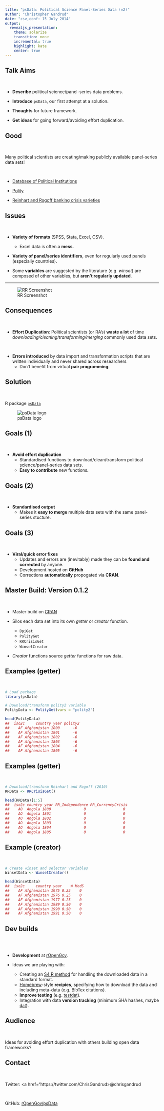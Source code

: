 ```yaml
---
title: "psData: Political Science Panel-Series Data (v2)"
author: "Christopher Gandrud"
date: "csv,conf: 15 July 2014"
output:
  revealjs_presentation:
    theme: solarize
    transition: none
    incremental: true
    highlight: kate
    center: true
---
```


## Talk Aims

<br>

- **Describe** political science/panel-series data problems.

- **Introduce** `psData`, our first attempt at a solution.

- **Thoughts** for future framework.

- **Get ideas** for going forward/avoiding effort duplication. 


## Good

<br>

Many political scientists are creating/making publicly available panel-series data sets!   

<br>

- [Database of Political Institutions](http://econ.worldbank.org/WBSITE/EXTERNAL/EXTDEC/EXTRESEARCH/0,,contentMDK:20649465~pagePK:64214825~piPK:64214943~theSitePK:469382,00.html)

- [Polity](http://www.systemicpeace.org/polity/polity4.htm)

- [Reinhart and Rogoff banking crisis varieties](http://www.carmenreinhart.com/data/browse-by-topic/topics/7/)

## Issues

<br>

- **Variety of formats** (SPSS, Stata, Excel, CSV).
    + Excel data is often a **mess**.
    
- **Variety of panel/series identifiers**, even for regularly used panels (especially countries).

- Some **variables** are suggested by the literature (e.g. *winset*) are composed of other variables, but **aren't regularly updated**.

---

![RR Screenshot](img/RR_Screenshot.png)

## Consequences

<br>

- **Effort Duplication**: Political scientists (or RA's) **waste a lot** of time *downloading/cleaning/transforming/merging* commonly used data sets.

<br>

- **Errors introduced** by data import and transformation scripts that are written individually and never shared across researchers 
    + Don't benefit from virtual **pair programming**.

## Solution

<br>

R package [`psData`](https://github.com/rOpenGov/psData)

![psData logo](img/psData_logo_v1.svg)

## Goals (1)

<br>

- **Avoid effort duplication** 
    + Standardised functions to download/clean/transform political science/panel-series data sets.
    + **Easy to contribute** new functions.
    
## Goals (2)

<br>
 
- **Standardised output**
    + Makes it **easy to merge** multiple data sets with the same panel-series stucture.

## Goals (3)

<br>

- **Viral/quick error fixes**
    + Updates and errors are (inevitably) made they can be **found and corrected** by anyone.
    + Development hosted on **GitHub** 
    + Corrections **automatically** propogated via **CRAN**.

## Master Build: Version 0.1.2

<br>

- Master build on [CRAN](http://cran.r-project.org/web/packages/psData/index.html)

- Silos each data set into its own *getter* or *creator* function.
    + `DpiGet`
    + `PolityGet`
    + `RRCrisisGet`
    + `WinsetCreator`
    
- *Creator* functions source *getter* functions for raw data.
    
## Examples (getter)

<br>

```r

# Load package
library(psData)

# Download/transform polity2 variable
PolityData <- PolityGet(vars = "polity2")

head(PolityData)
##  iso2c     country year polity2
##    AF Afghanistan 1800      -6
##    AF Afghanistan 1801      -6
##    AF Afghanistan 1802      -6
##    AF Afghanistan 1803      -6
##    AF Afghanistan 1804      -6
##    AF Afghanistan 1805      -6

```

## Examples (getter)

<br>

```r
# Download/transform Reinhart and Rogoff (2010)
RRData <- RRCrisisGet()

head(RRData)[1:5]
##  iso2c country year RR_Independence RR_CurrencyCrisis
##    AO  Angola 1800               0                 0
##    AO  Angola 1801               0                 0
##    AO  Angola 1802               0                 0
##    AO  Angola 1803               0                 0
##    AO  Angola 1804               0                 0
##    AO  Angola 1805               0                 0
```
    
## Example (creator)

<br>

```r
# Create winset and selector variables
WinsetData <- WinsetCreator()

head(WinsetData)
##  iso2c     country year    W ModS
##    AF Afghanistan 1975 0.25    0
##    AF Afghanistan 1976 0.25    0
##    AF Afghanistan 1977 0.25    0
##    AF Afghanistan 1989 0.50    0
##    AF Afghanistan 1990 0.50    0
##    AF Afghanistan 1991 0.50    0

```
    
## Dev builds

<br>
<br>

- **Development** at [rOpenGov](http://ropengov.github.io/).

- Ideas we are playing with:
    + Creating an [S4 R method](http://adv-r.had.co.nz/S4.html) for handling the downloaded data in a standard format.
    + [Homebrew](http://brew.sh/)-style **recipies**, specifying how to download the data and including meta-data (e.g. BibTex citations).
    + **Improve testing** (e.g. [testdat](https://github.com/ropensci/testdat)).  
    + Integration with data **version tracking** (minimum SHA hashes, maybe [dat](http://dat-data.com/)).

## Audience

<br>

Ideas for avoiding effort duplication with others building open data frameworks?

## Contact

<br>

Twitter: <a href="https://twitter.com/ChrisGandrud>@chrisgandrud</a>

<br>

GitHub: <a href="https://github.com/rOpenGov/psData">rOpenGov/psData</a>